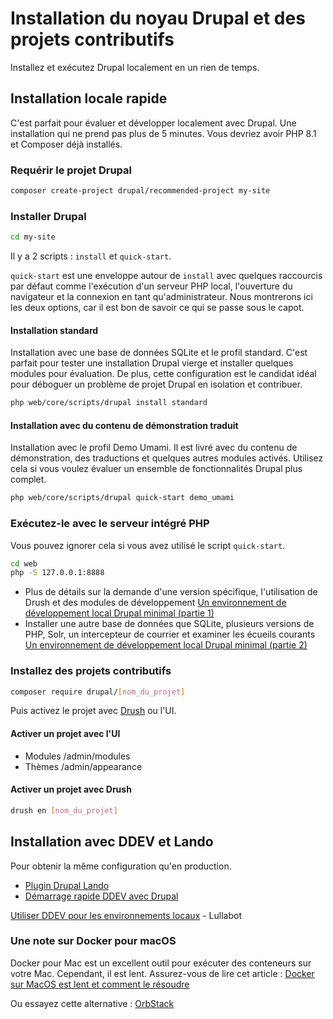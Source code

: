 # Installation du noyau Drupal et des projets contributifs

Installez et exécutez Drupal localement en un rien de temps.

## Installation locale rapide

C'est parfait pour évaluer et développer localement avec Drupal.
Une installation qui ne prend pas plus de 5 minutes. Vous devriez avoir PHP 8.1 et Composer déjà installés.

### Requérir le projet Drupal

```bash
composer create-project drupal/recommended-project my-site
```

### Installer Drupal

```bash
cd my-site
```

Il y a 2 scripts : `install` et `quick-start`.

`quick-start` est une enveloppe autour de `install` avec quelques raccourcis par défaut comme l'exécution d'un serveur PHP local, l'ouverture du navigateur et la connexion en tant qu'administrateur.
Nous montrerons ici les deux options, car il est bon de savoir ce qui se passe sous le capot.

#### Installation standard

Installation avec une base de données SQLite et le profil standard.
C'est parfait pour tester une installation Drupal vierge et installer quelques modules pour évaluation.
De plus, cette configuration est le candidat idéal pour déboguer un problème de projet Drupal en isolation et contribuer.

```bash
php web/core/scripts/drupal install standard
```

#### Installation avec du contenu de démonstration traduit

Installation avec le profil Demo Umami.
Il est livré avec du contenu de démonstration, des traductions et quelques autres modules activés. Utilisez cela si vous voulez évaluer un ensemble de fonctionnalités Drupal plus complet.

```bash
php web/core/scripts/drupal quick-start demo_umami
```

### Exécutez-le avec le serveur intégré PHP

Vous pouvez ignorer cela si vous avez utilisé le script `quick-start`.

```bash
cd web
php -S 127.0.0.1:8888
```

* Plus de détails sur la demande d'une version spécifique, l'utilisation de Drush et des modules de développement
[Un environnement de développement local Drupal minimal (partie 1)](https://colorfield.dev/blog/minimal-drupal-9-local-development-environment)
* Installer une autre base de données que SQLite, plusieurs versions de PHP, Solr, un intercepteur de courrier et examiner les écueils courants
[Un environnement de développement local Drupal minimal (partie 2)](https://colorfield.dev/blog/minimal-and-fast-drupal-environment-part-2)

### Installez des projets contributifs

```bash
composer require drupal/[nom_du_projet]
```
Puis activez le projet avec [Drush](/develop/toolkit-for-drupal-developers#drush-cli) ou l'UI.

#### Activer un projet avec l'UI

- Modules /admin/modules
- Thèmes /admin/appearance

#### Activer un projet avec Drush

```bash
drush en [nom_du_projet]
```

## Installation avec DDEV et Lando

Pour obtenir la même configuration qu'en production.

- [Plugin Drupal Lando](https://docs.lando.dev/drupal/)
- [Démarrage rapide DDEV avec Drupal](https://ddev.readthedocs.io/en/latest/users/quickstart/#drupal)

[Utiliser DDEV pour les environnements locaux](https://architecture.lullabot.com/adr/20211207-ddev-locals/) - Lullabot

### Une note sur Docker pour macOS

Docker pour Mac est un excellent outil pour exécuter des conteneurs sur votre Mac.
Cependant, il est lent. Assurez-vous de lire cet article :
[Docker sur MacOS est lent et comment le résoudre](https://www.paolomainardi.com/posts/docker-performance-macos/)

Ou essayez cette alternative : [OrbStack](https://orbstack.dev/)